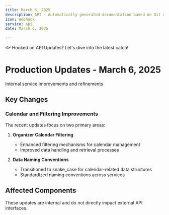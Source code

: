 ```yaml
---
title: March 6, 2025
description: API - Automatically generated documentation based on Git activity.
icon: Webhook
service: api
date: March 6, 2025

---
```


🐟 Hooked on API Updates? Let's dive into the latest catch! 

# Production Updates - March 6, 2025

<Callout type="info">
  Internal service improvements and refinements
</Callout>

## Key Changes

### Calendar and Filtering Improvements

The recent updates focus on two primary areas:

1. **Organizer Calendar Filtering**
   - Enhanced filtering mechanisms for calendar management
   - Improved data handling and retrieval processes

2. **Data Naming Conventions**
   - Transitioned to snake_case for calendar-related data structures
   - Standardized naming conventions across services

## Affected Components

<Files>
  <Folder name="meeting_bot">
    <Folder name="recording_server">
      <File name="browser.ts" />
      <Folder name="state-machine">
        <Folder name="states">
          <File name="error-state.ts" />
          <File name="initialization-state.ts" />
          <File name="recording-state.ts" />
        </Folder>
      </Folder>
    </Folder>
  </Folder>
  <Folder name="api_server">
    <Folder name="baas_engine">
      <File name="calendar/data/get.rs" />
    </Folder>
  </Folder>
</Files>

<Callout type="warn">
  These updates are internal and do not directly impact external API interfaces.
</Callout>